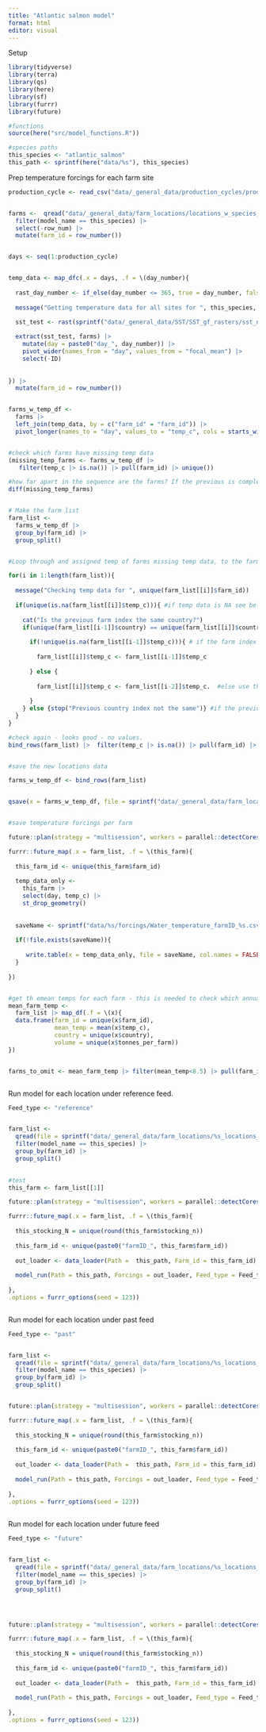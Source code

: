 ```yaml
---
title: "Atlantic salmon model"
format: html
editor: visual
---
```


Setup

```r
library(tidyverse)
library(terra)
library(qs)
library(here)
library(sf)
library(furrr)
library(future)

#functions
source(here("src/model_functions.R"))

#species paths
this_species <- "atlantic_salmon"
this_path <- sprintf(here("data/%s"), this_species)


```

Prep temperature forcings for each farm site

```r

production_cycle <- read_csv("data/_general_data/production_cycles/production_cycle.csv") |> filter(species == this_species) |> rename(production_cycle_length = days)|> pull(production_cycle_length)


farms <-  qread("data/_general_data/farm_locations/locations_w_species_fao_area_stocking.qs") |> 
  filter(model_name == this_species) |> 
  select(-row_num) |> 
  mutate(farm_id = row_number())


days <- seq(1:production_cycle)


temp_data <- map_dfc(.x = days, .f = \(day_number){
  
  rast_day_number <- if_else(day_number <= 365, true = day_number, false = day_number-365)
  
  message("Getting temperature data for all sites for ", this_species,  " - day ", day_number)
  
  sst_test <- rast(sprintf("data/_general_data/SST/SST_gf_rasters/sst_nasa_mur_L4_0.25_mean2010-2019_day_%s.tif", rast_day_number))

  extract(sst_test, farms) |> 
    mutate(day = paste0("day_", day_number)) |> 
    pivot_wider(names_from = "day", values_from = "focal_mean") |> 
    select(-ID)
  
  
}) |> 
  mutate(farm_id = row_number())


farms_w_temp_df <- 
  farms |> 
  left_join(temp_data, by = c("farm_id" = "farm_id")) |> 
  pivot_longer(names_to = "day", values_to = "temp_c", cols = starts_with("day_"))


#check which farms have missing temp data
(missing_temp_farms <- farms_w_temp_df |> 
   filter(temp_c |> is.na()) |> pull(farm_id) |> unique())

#how far apart in the sequence are the farms? If the previous is complete we should be able to use the one before in the same country
diff(missing_temp_farms)


# Make the farm list
farm_list <- 
  farms_w_temp_df |>
  group_by(farm_id) |> 
  group_split()


#Loop through and assigned temp of farms missing temp data, to the farm adjacent (the nearest complete index before)

for(i in 1:length(farm_list)){
  
  message("Checking temp data for ", unique(farm_list[[i]]$farm_id)) 
  
  if(unique(is.na(farm_list[[i]]$temp_c))){ #if temp data is NA see below
    
    cat("Is the previous farm index the same country?")
    if(unique(farm_list[[i-1]]$country) == unique(farm_list[[i]]$country)){
      
      if(!unique(is.na(farm_list[[i-1]]$temp_c))){ # if the farm index before is NOT NA, use that.
        
        farm_list[[i]]$temp_c <- farm_list[[i-1]]$temp_c
        
      } else {
        
        farm_list[[i]]$temp_c <- farm_list[[i-2]]$temp_c.  #else use the farm index 2 before (the missing_farm_
        
      }
    } else {stop("Previous country index not the same")} #if the previous country is not the same country stop the looop
  }
}

#check again - looks good - no values.
bind_rows(farm_list) |>  filter(temp_c |> is.na()) |> pull(farm_id) |> unique()


#save the new locations data 

farms_w_temp_df <- bind_rows(farm_list)


qsave(x = farms_w_temp_df, file = sprintf("data/_general_data/farm_locations/%s_locations_w_temps.qs", this_species))


#save temperature forcings per farm

future::plan(strategy = "multisession", workers = parallel::detectCores()-2) #select multiple cores

furrr::future_map(.x = farm_list, .f = \(this_farm){
  
  this_farm_id <- unique(this_farm$farm_id)
  
  temp_data_only <- 
    this_farm |> 
    select(day, temp_c) |> 
    st_drop_geometry()
  
  
  saveName <- sprintf("data/%s/forcings/Water_temperature_farmID_%s.csv", this_species, this_farm_id)
  
  if(!file.exists(saveName)){
    
     write.table(x = temp_data_only, file = saveName, col.names = FALSE, row.names = FALSE, sep = ",")
  }
    
})


#get th emean temps for each farm - this is needed to check which annual temps the fish can deal with
mean_farm_temp <- 
  farm_list |> map_df(.f = \(x){
  data.frame(farm_id = unique(x$farm_id), 
             mean_temp = mean(x$temp_c),
             country = unique(x$country),
             volume = unique(x$tonnes_per_farm))
})


farms_to_omit <- mean_farm_temp |> filter(mean_temp<8.5) |> pull(farm_id)



```

Run model for each location under reference feed.

```r

Feed_type <- "reference"


farm_list <- 
  qread(file = sprintf("data/_general_data/farm_locations/%s_locations_w_temps.qs", this_species)) |> 
  filter(model_name == this_species) |> 
  group_by(farm_id) |> 
  group_split()
    

#test 
this_farm <- farm_list[[1]]

future::plan(strategy = "multisession", workers = parallel::detectCores()-2) #select core cluster

furrr::future_map(.x = farm_list, .f = \(this_farm){
  
  this_stocking_N = unique(round(this_farm$stocking_n))
  
  this_farm_id <- unique(paste0("farmID_", this_farm$farm_id))
  
  out_loader <- data_loader(Path =  this_path, Farm_id = this_farm_id)
  
  model_run(Path = this_path, Forcings = out_loader, Feed_type = Feed_type, Stocking = this_stocking_N, Farm_id = this_farm_id)
  
},
.options = furrr_options(seed = 123))



```


Run model for each location under past feed

```r

Feed_type <- "past"


farm_list <- 
  qread(file = sprintf("data/_general_data/farm_locations/%s_locations_w_temps.qs", this_species)) |> 
  filter(model_name == this_species) |> 
  group_by(farm_id) |> 
  group_split()


future::plan(strategy = "multisession", workers = parallel::detectCores()-2) #select core cluster

furrr::future_map(.x = farm_list, .f = \(this_farm){
  
  this_stocking_N = unique(round(this_farm$stocking_n))
  
  this_farm_id <- unique(paste0("farmID_", this_farm$farm_id))
  
  out_loader <- data_loader(Path =  this_path, Farm_id = this_farm_id)
  
  model_run(Path = this_path, Forcings = out_loader, Feed_type = Feed_type, Stocking = this_stocking_N, Farm_id = this_farm_id)
  
},
.options = furrr_options(seed = 123))
    

```


Run model for each location under future feed

```r

Feed_type <- "future"


farm_list <- 
  qread(file = sprintf("data/_general_data/farm_locations/%s_locations_w_temps.qs", this_species)) |> 
  filter(model_name == this_species) |> 
  group_by(farm_id) |> 
  group_split()




future::plan(strategy = "multisession", workers = parallel::detectCores()-2) #select core cluster

furrr::future_map(.x = farm_list, .f = \(this_farm){
  
  this_stocking_N = unique(round(this_farm$stocking_n))
  
  this_farm_id <- unique(paste0("farmID_", this_farm$farm_id))
  
  out_loader <- data_loader(Path =  this_path, Farm_id = this_farm_id)
  
  model_run(Path = this_path, Forcings = out_loader, Feed_type = Feed_type, Stocking = this_stocking_N, Farm_id = this_farm_id)
  
},
.options = furrr_options(seed = 123))
    

```


